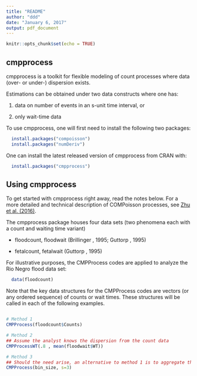 ```yaml
---
title: "README"
author: "ddd"
date: "January 6, 2017"
output: pdf_document
---
```


```r
knitr::opts_chunk$set(echo = TRUE)
```

## cmpprocess

cmpprocess is a toolkit for flexible modeling of count processes where data (over- or under-) dispersion exists.

Estimations can be obtained under two data constructs where one has:

(1) data on number of events in an s-unit time interval, or

(2) only wait-time data

To use cmpprocess, one will first need to install the following two packages: 

```R
  install.packages("compoisson")
  install.packages("numDeriv")
````

One can install the latest released version of cmpprocess from CRAN with:

```R
  install.packages("cmpprocess")
````

## Using cmpprocess

To get started with cmpprocess right away, read the notes below. For a more detailed and technical description of COMPoisson processes, see [Zhu et al. (2016)](http://amstat.tandfonline.com/doi/full/10.1080/00031305.2016.1234976).

The cmpprocess package houses four data sets (two phenomena each with a count and waiting time variant)

* floodcount, floodwait (Brillinger , 1995; Guttorp , 1995)

* fetalcount, fetalwait (Guttorp , 1995)

For illustrative purposes, the CMPProcess codes are applied to analyze the Rio Negro flood data set:

```R
  data(floodcount)
````

Note that the key data structures for the CMPProcess codes are vectors (or any ordered sequence) of counts or wait times. These structures will be called in each of the following examples.
  
```R

# Method 1
CMPProcess(floodcount$Counts)

# Method 2
## Assume the analyst knows the dispersion from the count data
CMPProcessWT(.8 , mean(floodwait$WT))

# Method 3
## Should the need arise, an alternative to method 1 is to aggregate the data to a less granular time interval
CMPProcess(bin_size, s=3)

````
